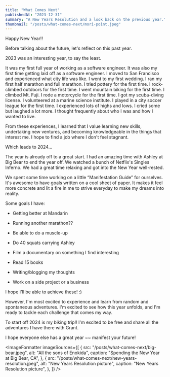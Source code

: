 ```yaml
---
title: "What Comes Next"
publishedAt: "2023-12-31"
summary: "A New Years Resolution and a look back on the previous year."
thumbnail: "/posts/what-comes-next/mori-point.jpeg"
---
```


<HeroImage
  src="/posts/what-comes-next/mori-point.jpeg"
  alt="Panoramic shot of Pacifica, CA"
  caption="Mori Point in Pacifica, CA"
/>

Happy New Year!!

Before talking about the future, let's reflect on this past year.

2023 was an interesting year, to say the least.

It was my first full year of working as a software engineer. It was also my first time getting laid off as a software engineer. I moved to San Francisco and experienced what city life was like. I went to my first wedding. I ran my first half marathon and full marathon. I tried pottery for the first time. I rock-climbed outdoors for the first time. I went mountain biking for the first time. I climbed Mt. Fuji. I rode a motorcycle for the first time. I got my scuba-diving license. I volunteered at a marine science institute. I played in a city soccer league for the first time. I experienced lots of highs and lows. I cried some but laughed a lot more. I thought frequently about who I was and how I wanted to live.

From these experiences, I learned that I value learning new skills, undertaking new ventures, and becoming knowledgeable in the things that interest me. I hope to find a job where I don't feel stagnant.

Which leads to 2024…

The year is already off to a great start. I had an amazing time with Ashley at Big Bear to end the year off. We watched a bunch of Netflix's Singles Inferno. We had a great time relaxing and got into the New Year well-rested.

We spent some time working on a little “Manifestation Guide” for ourselves. It's awesome to have goals written on a cool sheet of paper. It makes it feel more concrete and lit a fire in me to strive everyday to make my dreams into reality.

Some goals I have:

- Getting better at Mandarin

- Running another marathon??

- Be able to do a muscle-up

- Do 40 squats carrying Ashley

- Film a documentary on something I find interesting

- Read 15 books

- Writing/blogging my thoughts

- Work on a side project or a business

I hope I'll be able to achieve these! :)

However, I'm most excited to experience and learn from random and spontaneous adventures. I'm excited to see how this year unfolds, and I'm ready to tackle each challenge that comes my way.

To start off 2024 is my biking trip!! I'm excited to be free and share all the adventures I have there with Grant.

I hope everyone else has a great year ~~ manifest your future!

<ImageFormatter
  imageSources={[
    {
      src: "/posts/what-comes-next/big-bear.jpeg",
      alt: "All the sons of Enokida",
      caption: "Spending the New Year at Big Bear, CA",
    },
    {
      src: "/posts/what-comes-next/new-years-resolution.jpeg",
      alt: "New Years Resolution picture",
      caption: "New Years Resolution picture",
    },
  ]}
/>
